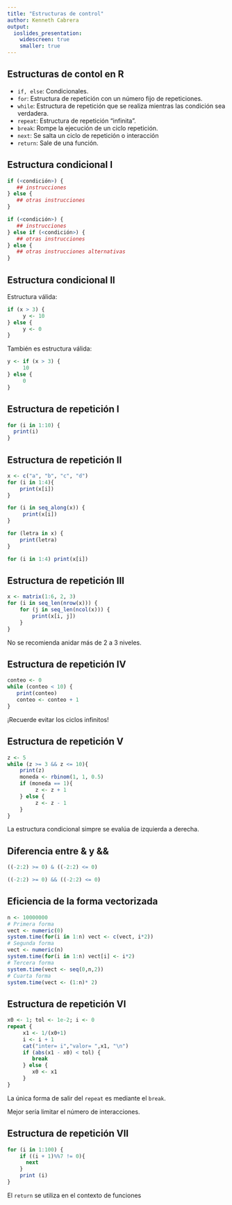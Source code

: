 ```yaml
---
title: "Estructuras de control"
author: Kenneth Cabrera
output:
  ioslides_presentation:
    widescreen: true
    smaller: true
---
```


## Estructuras de contol en R

- `if, else`: Condicionales.
- `for`: Estructura de repetición con un número
  fijo de repeticiones.
- `while`: Estructura de repetición que se realiza
mientras las condición sea verdadera.
- `repeat`: Estructura de repetición "infinita".
- `break`: Rompe la ejecución de un ciclo repetición.
- `next`: Se salta un ciclo de repetición o interacción
- `return`: Sale de una función.

## Estructura condicional I

```r
if (<condición>) {
   ## instrucciones
} else {
   ## otras instrucciones
}

if (<condición>) {
   ## instrucciones
} else if (<condición>) {
   ## otras instrucciones
} else {
   ## otras instrucciones alternativas
}
```

## Estructura condicional II

Estructura válida:

```r
if (x > 3) {
     y <- 10
} else {
     y <- 0
}
```

También es estructura válida:

```r
y <- if (x > 3) {
     10
} else {
     0
}
```

## Estructura de repetición I

```r
for (i in 1:10) {
  print(i)
}
```

## Estructura de repetición II

```r
x <- c("a", "b", "c", "d")
for (i in 1:4){
    print(x[i])
}

for (i in seq_along(x)) {
     print(x[i])
}

for (letra in x) {
    print(letra)
}

for (i in 1:4) print(x[i])
```

## Estructura de repetición III

```r
x <- matrix(1:6, 2, 3)
for (i in seq_len(nrow(x))) {
    for (j in seq_len(ncol(x))) {
        print(x[i, j])
    }
}
```

No se recomienda anidar más de 2 a 3 niveles.

## Estructura de repetición IV

```r
conteo <- 0
while (conteo < 10) {
   print(conteo)
   conteo <- conteo + 1
}
```

¡Recuerde evitar los ciclos infinitos!

## Estructura de repetición V

```r
z <- 5
while (z >= 3 && z <= 10){
    print(z)
    moneda <- rbinom(1, 1, 0.5)
    if (moneda == 1){
         z <- z + 1
    } else {
         z <- z - 1
    }
}
```

La estructura condicional simpre se evalúa de izquierda a derecha.

## Diferencia entre & y &&

```r
((-2:2) >= 0) & ((-2:2) <= 0)

((-2:2) >= 0) && ((-2:2) <= 0)
```

## Eficiencia de la forma vectorizada

```r
n <- 10000000
# Primera forma
vect <- numeric(0)
system.time(for(i in 1:n) vect <- c(vect, i*2))
# Segunda forma
vect <- numeric(n)
system.time(for(i in 1:n) vect[i] <- i*2)
# Tercera forma
system.time(vect <- seq(0,n,2))
# Cuarta forma
system.time(vect <- (1:n)* 2)
```

## Estructura de repetición VI

```r
x0 <- 1; tol <- 1e-2; i <- 0
repeat {
     x1 <- 1/(x0+1)
     i <- i + 1
     cat("inter= i","valor= ",x1, "\n")
     if (abs(x1 - x0) < tol) {
        break
     } else {
        x0 <- x1
     }
}
```

La única forma de salir del `repeat` es mediante el `break`.

Mejor sería limitar el número de interacciones.

## Estructura de repetición VII

```r
for (i in 1:100) {
    if ((i + 1)%%7 != 0){
      next
    }
    print (i)
}
```

El `return` se utiliza en el contexto de funciones
